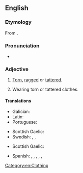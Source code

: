 ==English==

===Etymology===
From {{suf|en|ragged|y|id2=adjectival}}.

===Pronunciation===
* {{IPA|en|/ˈɹæɡɪdi/}}

===Adjective===
{{en-adj|er}}

# {{lb|en|of clothing}} [[torn|Torn]], [[ragged]] or [[tattered]].
# {{lb|en|of a person}} Wearing torn or tattered clothes.

====Translations====
{{trans-top|of ragged clothing}}
* Galician: {{t|gl|esfarrapado}}
* Latin: {{t|la|pseudovestatus}}
* Portuguese: {{t+|pt|esfarrapado}}
{{trans-mid}}
* Scottish Gaelic: {{t|gd|piullach}}
* Swedish: {{t+|sv|sliten}}, {{t+|sv|luggsliten}}, {{t|sv|feschlig}} {{qualifier|dialectal}}
{{trans-bottom}}

{{trans-top|wearing ragged clothes}}
* Scottish Gaelic: {{t|gd|piullach}}
{{trans-mid}}
* Spanish: {{t+|es|harapiento|m}}, {{t+|es|andrajoso|m}}, {{t|es|desarrapado|m}}, {{t|es|desharrapado|m}}, {{t+|es|zarrapastroso|m}}, {{t|es|hilachento|m}}
{{trans-bottom}}

[[Category:en:Clothing]]